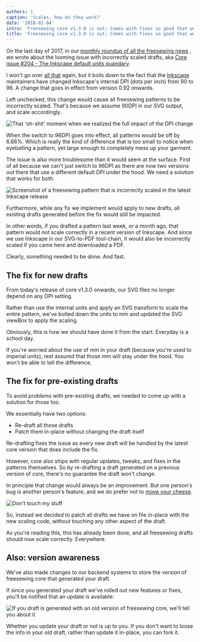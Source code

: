 ```yaml
---
authors: 1
caption: 'Scales, how do they work?'
date: '2018-01-04'
intro: 'Freesewing core v1.3.0 is out; Comes with fixes so good that we back-ported them to all your drafts'
title: 'Freesewing core v1.3.0 is out; Comes with fixes so good that we back-ported them to all your drafts'
---
```


On the last day of 2017, in our [monthly roundup of all the freesewing
news](/blog/roundup-2017-12/) , we wrote about the looming issue with
incorrectly scaled drafts, aka [Core issue #204 - The Inkscape default units
quandary](https://github.com/freesewing/core/issues/204).

<!-- truncate -->

I won't go over [all that](/blog/roundup-2017-12/) again, but it boils down to
the fact that the [Inkscape](http://inkscape.org/) maintainers have changed
Inkscape's internal DPI (dots per inch) from 90 to 96. A change that goes in
effect from version 0.92 onwards.

Left unchecked, this change would cause all freesewing patterns to be
incorrectly scaled. That's because we assume 90DPI in our SVG output, and
scale accordingly.

![That 'oh-shit' moment when we realized the full impact of the DPI
change](https://posts.freesewing.org/uploads/oh_shit_90b4969a5d.gif)

When the switch to 96DPI goes into effect, all patterns would be off by 6.66%.
Which is really the kind of difference that is too small to notice when
eyeballing a pattern, yet large enough to completely mess up your garment.

The issue is also more troublesome than it would seem at the surface. First of
all because we can't just switch to 96DPI as there are now two versions out
there that use a different default DPI under the hood. We need a solution that
works for both.

![Screenshot of a freesewing pattern that is incorrectly scaled in the latest
Inkscape release](https://posts.freesewing.org/uploads/inkscape_b96e2bb510.png)

Furthermore, while any fix we implement would apply to new drafts, all existing
drafts generated before the fix would still be impacted.

In other words, if you drafted a pattern last week, or a month ago, that
pattern would not scale correctly in a recent version of Inkscape. And since
we use Inkscape in our SVG-to-PDF tool-chain, it would also be incorrectly
scaled if you came here and downloaded a PDF.

Clearly, something needed to be done. And fast.

## The fix for new drafts

From today's release of core v1.3.0 onwards, our SVG files no longer depend on
any DPI setting.

Rather than use the internal units and apply an SVG transform to scale the
entire pattern, we've bolted down the units to mm and updated the SVG viewBox
to apply the scaling.

Obviously, this is how we should have done it from the start. Everyday is a
school day.

If you're worried about the use of mm in your draft (because you're used to
imperial units), rest assured that those mm will stay under the hood. You won't
be able to tell the difference.

## The fix for pre-existing drafts

To avoid problems with pre-existing drafts, we needed to come up with a
solution for those too.

We essentially have two options:

- Re-draft all those drafts
- Patch them in-place without changing the draft itself

Re-drafting fixes the issue as every new draft will be handled by the latest
core version that does include the fix.

However, core also ships with regular updates, tweaks, and fixes in the
patterns themselves. So by re-drafting a draft generated on a previous version
of core, there's no guarantee the draft won't change.

In principle that change would always be an improvement. But one person's bug
is another person's feature, and we do prefer not to [move your
cheese](https://en.wikipedia.org/wiki/Who_Moved_My_Cheese%3F).

![Don't touch my
stuff](https://posts.freesewing.org/uploads/who_moved_my_cheese_0cd51a25d6.jpg)

So, instead we decided to patch all drafts we have on file in-place with the
new scaling code, without touching any other aspect of the draft.

As you're reading this, this has already been done, and all freesewing drafts
should now scale correctly. Everywhere.

## Also: version awareness

We've also made changes to our backend systems to store the version of
freesewing core that generated your draft.

If since you generated your draft we've rolled out new features or fixes,
you'll be notified that an update is available:

![If you draft is generated with an old version of freesewing core, we'll tell
you about it](https://posts.freesewing.org/uploads/upgrade_dee342e3fb.png)

Whether you update your draft or not is up to you. If you don't want to loose
the info in your _old_ draft, rather than update it in-place, you can fork it.
